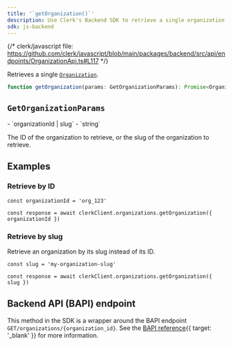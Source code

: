 ```yaml
---
title: '`getOrganization()`'
description: Use Clerk's Backend SDK to retrieve a single organization.
sdk: js-backend
---
```


{/* clerk/javascript file: https://github.com/clerk/javascript/blob/main/packages/backend/src/api/endpoints/OrganizationApi.ts#L117 */}

Retrieves a single [`Organization`](/docs/references/backend/types/backend-organization).

```ts
function getOrganization(params: GetOrganizationParams): Promise<Organization>
```

## `GetOrganizationParams`

<Properties>
  - `organizationId | slug`
  - `string`

  The ID of the organization to retrieve, or the slug of the organization to retrieve.
</Properties>

## Examples

<Include src="_partials/backend/usage" />

### Retrieve by ID

```tsx
const organizationId = 'org_123'

const response = await clerkClient.organizations.getOrganization({ organizationId })
```

### Retrieve by slug

Retrieve an organization by its slug instead of its ID.

```tsx
const slug = 'my-organization-slug'

const response = await clerkClient.organizations.getOrganization({ slug })
```

## Backend API (BAPI) endpoint

This method in the SDK is a wrapper around the BAPI endpoint `GET/organizations/{organization_id}`. See the [BAPI reference](/docs/references/backend-api/tag/Organizations#operation/GetOrganization){{ target: '_blank' }} for more information.
